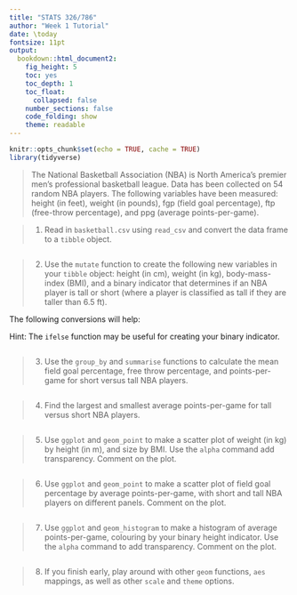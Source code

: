 ---
title: "STATS 326/786"
author: "Week 1 Tutorial"
date: \today
fontsize: 11pt
output:
  bookdown::html_document2:
    fig_height: 5
    toc: yes
    toc_depth: 1
    toc_float:
      collapsed: false
    number_sections: false
    code_folding: show
    theme: readable
---

```{r setup, include=FALSE}
knitr::opts_chunk$set(echo = TRUE, cache = TRUE)
library(tidyverse)
```



> The National Basketball Association (NBA) is North America's premier men's professional basketball league.  Data has been collected on 54 random NBA players.  The following variables have been measured: height (in feet), weight (in pounds), fgp (field goal percentage), ftp (free-throw percentage), and ppg (average points-per-game).

> 1. Read in `basketball.csv` using `read_csv` and convert the data frame to a `tibble` object.

```{r, message = FALSE}

```

> 2. Use the `mutate` function to create the following new variables in your `tibble` object: height (in cm), weight (in kg), body-mass-index (BMI), and a binary indicator that determines if an NBA player is tall or short (where a player is classified as tall if they are taller than 6.5 ft).

The following conversions will help:

\begin{eqnarray*}
\text{height (m)} &=& \text{height (ft)} \times 0.3048 \\
\text{weight (kg)} &=& \text{weight (lb)} \times 0.45359237 \\
\text{bmi} &=& \frac{\text{weight (kg)}}{\text{height (m)}^2}
\end{eqnarray*}

Hint: The `ifelse` function may be useful for creating your binary indicator.

```{r}

```

> 3. Use the `group_by` and `summarise` functions to calculate the mean field goal percentage, free throw percentage, and points-per-game for short versus tall NBA players.  

```{r}

```

> 4. Find the largest and smallest average points-per-game for tall versus short NBA players.  

```{r}

```

> 5. Use `ggplot` and `geom_point` to make a scatter plot of weight (in kg) by height (in m), and size by BMI. Use the `alpha` command add transparency.  Comment on the plot.  

```{r}

```

> 6. Use `ggplot` and `geom_point` to make a scatter plot of field goal percentage by average points-per-game, with short and tall NBA players on different panels.  Comment on the plot.  

```{r}

```

> 7. Use `ggplot` and `geom_histogram` to make a histogram of average points-per-game, colouring by your binary height indicator.  Use the `alpha` command to add transparency.  Comment on the plot.

```{r}

```


> 8. If you finish early, play around with other `geom` functions, `aes` mappings, as well as other `scale` and `theme` options.

```{r}

```